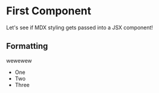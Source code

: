 # First Component

Let's see if MDX styling gets passed into a JSX component!

## Formatting

wewewew

- One
- Two
- Three
